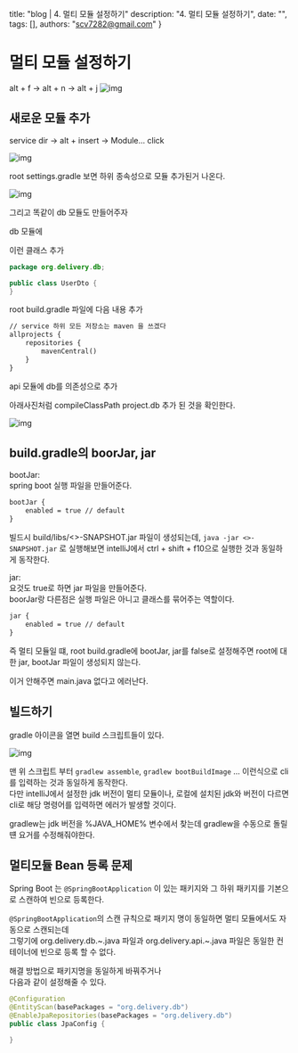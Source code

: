   title: "blog | 4. 멀티 모듈 설정하기"
  description: "4. 멀티 모듈 설정하기",
  date: "",
  tags: [],
  authors: "scv7282@gmail.com"
}

# 멀티 모듈 설정하기

alt + f -> alt + n -> alt + j
![img](/images/multi_module_1.png)

## 새로운 모듈 추가

service dir -> alt + insert -> Module... click

![img](/images/multi_module_2.png)

root settings.gradle 보면 하위 종속성으로 모듈 추가된거 나온다.

![img](/images/multi_module_3.png)

그리고 똑같이 db 모듈도 만들어주자

db 모듈에

이런 클래스 추가

```java
package org.delivery.db;

public class UserDto {
}
```

root build.gradle 파일에 다음 내용 추가

```txt
// service 하위 모든 저장소는 maven 을 쓰겠다
allprojects {
    repositories {
        mavenCentral()
    }
}
```

api 모듈에 db를 의존성으로 추가

아래사진처럼 compileClassPath project.db 추가 된 것을 확인한다.

![img](/images/multi_module_4.png)

## build.gradle의 boorJar, jar

bootJar:\
spring boot 실행 파일을 만들어준다.

```txt
bootJar {
    enabled = true // default
}
```

빌드시 build/libs/<>-SNAPSHOT.jar 파일이 생성되는데, `java -jar <>-SNAPSHOT.jar` 로 실행해보면 intelliJ에서 ctrl + shift + f10으로 실행한 것과 동일하게 동작한다.

jar:\
요것도 true로 하면 jar 파일을 만들어준다.\
boorJar랑 다른점은 실행 파일은 아니고 클래스를 묶어주는 역할이다.

```txt
jar {
    enabled = true // default
}
```

즉 멀티 모듈일 떄, root build.gradle에 bootJar, jar를 false로 설정해주면 root에 대한 jar, bootJar 파일이 생성되지 않는다.

이거 안해주면 main.java 없다고 에러난다.

## 빌드하기

gradle 아이콘을 열면 build 스크립트들이 있다.

![img](/images/multi_module_5.png)

맨 위 스크립트 부터 `gradlew assemble`, `gradlew bootBuildImage` ... 이런식으로 cli를 입력하는 것과 동일하게 동작한다.\
다만 intelliJ에서 설정한 jdk 버전이 멀티 모듈이나, 로컬에 설치된 jdk와 버전이 다르면 cli로 해당 명령어를 입력하면 에러가 발생할 것이다.

gradlew는 jdk 버전을 %JAVA_HOME% 변수에서 찾는데 gradlew을 수동으로 돌릴 떈 요거를 수정해줘야한다.

## 멀티모듈 Bean 등록 문제

Spring Boot 는 `@SpringBootApplication` 이 있는 패키지와 그 하위 패키지를 기본으로 스캔하여 빈으로 등록한다.

`@SpringBootApplication`의 스캔 규칙으로 패키지 명이 동일하면 멀티 모듈에서도 자동으로 스캔되는데\
그렇기에 org.delivery.db.~.java 파일과 org.delivery.api.~.java 파일은 동일한 컨테이너에 빈으로 등록 할 수 없다.

해결 방법으로 패키지명을 동일하게 바꿔주거나\
다음과 같이 설정해줄 수 있다.

```java
@Configuration
@EntityScan(basePackages = "org.delivery.db")
@EnableJpaRepositories(basePackages = "org.delivery.db")
public class JpaConfig {

}
```
